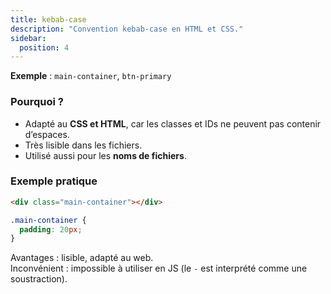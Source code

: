 ```yaml
---
title: kebab-case
description: "Convention kebab-case en HTML et CSS."
sidebar:
  position: 4
---
```


**Exemple** : `main-container`, `btn-primary`  

### Pourquoi ?  
- Adapté au **CSS et HTML**, car les classes et IDs ne peuvent pas contenir d’espaces.  
- Très lisible dans les fichiers.  
- Utilisé aussi pour les **noms de fichiers**.  

### Exemple pratique

```html
<div class="main-container"></div>
```

```css
.main-container {
  padding: 20px;
}
```

Avantages : lisible, adapté au web.  
Inconvénient : impossible à utiliser en JS (le `-` est interprété comme une soustraction).  
